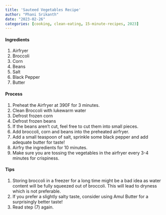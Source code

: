 ```yaml
---
title: 'Sauteed Vegetables Recipe'
author: "Phani Srikanth"
date: "2023-02-26"
categories: [cooking, clean-eating, 15-minute-recipes, 2023]
---
```



#### Ingredients
1. Airfryer
2. Broccoli
3. Corn
4. Beans
5. Salt
6. Black Pepper
7. Butter

#### Process
1. Preheat the Airfryer at 390F for 3 minutes.
1. Clean Broccoli with lukewarm water
2. Defrost frozen corn
3. Defrost frozen beans
4. If the beans aren't cut, feel free to cut them into small pieces.
4. Add broccoli, corn and beans into the preheated airfryer.
5. Add a small teaspoon of salt, sprinkle some black pepper and add adequate butter for taste!
6. Airfry the ingredients for 10 minutes.
7. Make sure you are tossing the vegetables in the airfryer every 3-4 minutes for crispiness.

#### Tips
1. Storing broccoli in a freezer for a long time might be a bad idea as water content will be fully squeezed out of broccoli. This will lead to dryness which is not preferable.
2. If you prefer a slightly salty taste, consider using Amul Butter for a surprisingly better taste!
3. Read step (7) again.